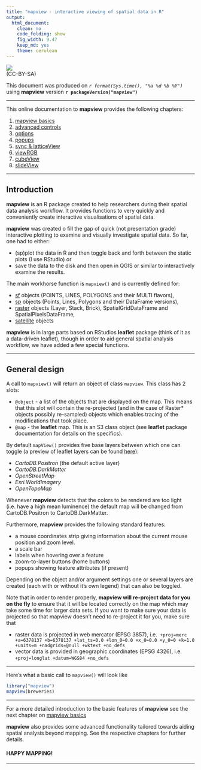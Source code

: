 ```yaml
---
title: "mapview - interactive viewing of spatial data in R"
output:
  html_document:
    clean: no
    code_folding: show
    fig_width: 9.47
    keep_md: yes
    theme: cerulean
---
```


![](http://i.creativecommons.org/l/by-sa/3.0/88x31.png) <br>
(CC-BY-SA)

This document was produced on _`r format(Sys.time(), "%a %d %b %Y")`_ using **mapview** version **`r packageVersion("mapview")`**

------

This online documentation to **mapview** provides the following chapters:

1. [mapview basics](basics/basics.html)
2. [advanced controls](advanced/advanced.html)
3. [options](options/options.html)
4. [popups](popups/html/popups.html)
5. [sync & latticeView](sync/sync.html)
6. [viewRGB](viewrgb/viewrgb.html)
7. [cubeView](cubeview/cubeview.html)
8. [slideView](slideview/slideview.html)

------

## Introduction

**mapview** is an R package created to help researchers during their spatial data analysis workflow. It provides functions to very quickly and conveniently create interactive visualisations of spatial data.

**mapview** was created o fill the gap of quick (not presentation grade) interactive plotting to examine and visually investigate spatial data. So far, one had to either:

* (sp)plot the data in R and then toggle back and forth between the static plots (I use RStudio) or
* save the data to the disk and then open in QGIS or similar to interactively examine the results.

The main workhorse function is `mapview()` and is currently defined for:

* [sf](https://github.com/edzer/sfr) objects (POINTS, LINES, POLYGONS and their MULTI flavors),
* [sp](https://cran.r-project.org/web/packages/sp/index.html) objects (Points, Lines, Polygons and their DataFrame versions),
* [raster](https://cran.r-project.org/web/packages/raster/index.html) objects (Layer, Stack, Brick), SpatialGridDataFrame and SpatialPixelsDataFrame,
* [satellite](https://cran.r-project.org/web/packages/satellite/index.html) objects

**mapview** is in large parts based on RStudios **leaflet** package (think of it as a data-driven leaflet), though in order to aid general spatial analysis workflow, we have added a few special functions.

------

## General design

A call to `mapview()` will return an object of class `mapview`. This class has 2 slots:

* `@object` - a list of the objects that are displayed on the map. This means that this slot will contain the re-projected (and in the case of Raster* objects possibly re-sampled) objects which enables tracing of the modifications that took place.
* `@map` - the **leaflet** map. This is an S3 class object (see **leaflet** package documentation for details on the specifics).

By default `mapView()` provides five base layers between which one can toggle (a preview of leaflet layers can be found [here](http://leaflet-extras.github.io/leaflet-providers/preview/)):

* *CartoDB.Positron* (the default active layer)
* *CartoDB.DarkMatter*
* *OpenStreetMap*
* *Esri.WorldImagery*
* *OpenTopoMap*

Whenever **mapview** detects that the colors to be rendered are too light (i.e. have a high mean luminence) the default map will be changed from CartoDB.Positron to CartoDB.DarkMatter.

Furthermore, **mapview** provides the following standard features:

* a mouse coordinates strip giving information about the current mouse position and zoom level.
* a scale bar 
* labels when hovering over a feature 
* zoom-to-layer buttons (home buttons)
* popups showing feature attributes (if present)

Depending on the object and/or argument settings one or several layers are created (each with or without it’s own legend) that can also be toggled. 

Note that in order to render properly, **mapview will re-project data for you on the fly** to ensure that it will be located correctly on the map which may take some time for larger data sets. If you want to make sure your data is projected so that mapview doesn't need to re-project it for you, make sure that 

* raster data is projected in web mercator (EPSG 3857), i.e. 
`+proj=merc +a=6378137 +b=6378137 +lat_ts=0.0 +lon_0=0.0 +x_0=0.0 +y_0=0 +k=1.0 +units=m +nadgrids=@null +wktext +no_defs`
* vector data is provided in geographic coordinates (EPSG 4326), i.e.
`+proj=longlat +datum=WGS84 +no_defs`

------

Here's what a basic call to `mapview()` will look like

```r
library("mapview")
mapview(breweries)
```

------

For a more detailed introduction to the basic features of **mapview** see the next chapter on [mapview basics]()

**mapview** also provides some advanced functionality tailored towards aiding spatial analysis beyond mapping. See the respective chapters for further details.

#### HAPPY MAPPING!

------

